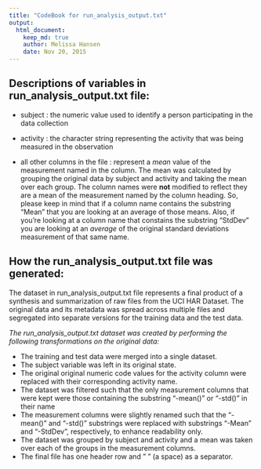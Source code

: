 ```yaml
---
title: "CodeBook for run_analysis_output.txt"
output: 
  html_document:
    keep_md: true
    author: Melissa Hansen
    date: Nov 20, 2015
---
```


## Descriptions of variables in run_analysis_output.txt file:

- subject  : the numeric value used to identify a person participating in the data collection

- activity : the character string representing the activity that was being measured in the observation

- all other columns in the file : represent a *mean* value of the measurement named in the column.
  The mean was calculated by grouping the original data by subject and activity and taking the mean 
  over each group. The column names were **not** modified to reflect they are a mean of the measurement
  named by the column heading. So, please keep in mind that if a column name contains the substring
  "Mean" that you are looking at an average of those means. Also, if you're looking at a column name 
  that constains the substring "StdDev" you are looking at an *average* of the original standard 
  deviations measurement of that same name.
  
  
## How the run_analysis_output.txt file was generated:

The dataset in run_analysis_output.txt file represents a final product of a synthesis and summarization of raw
files from the UCI HAR Dataset. The original data and its metadata was spread across multiple files and segregated into separate versions for the training data and the test data. 

*The run_analysis_output.txt dataset was created by performing the following transformations on the original data:*

- The training and test data were merged into a single dataset. 
- The subject variable was left in its original state. 
- The original original numeric code values for the activity column were replaced with their corresponding activity name.
- The dataset was filtered such that the only measurement columns that were kept were those containing the substring "-mean()" or "-std()" in their name
- The measurement columns were slightly renamed such that the "-mean()" and "-std()" substrings were replaced with substrings "-Mean" and "-StdDev", respectively, to enhance readability only.
- The dataset was grouped by subject and activity  and a mean was taken over each of the groups in the  measurement columns.
- The final file has one header row and " " (a space) as a separator.


